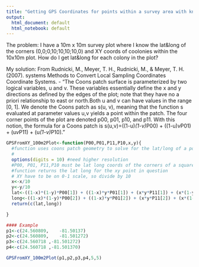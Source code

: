 ```yaml
---
title: "Getting GPS Coordinates for points within a survey area with known corners"
output:
  html_document: default
  html_notebook: default
---
```


The problem: I have a 10m x 10m survey plot where I know the lat&long of the corners (0,0;0,10;10,10;10,0) and XY coords of coolonies within the 10x10m plot. How do I get lat&long for each colony in the plot?

My solution:
From Rudnicki, M., Meyer, T. H., Rudnicki, M., & Meyer, T. H. (2007). systems Methods to Convert Local Sampling Coordinates Coordinate Systems. - "The Coons patch surface is parameterized by two logical variables, u and v. These variables essentially define the x and y directions as defined by the edges of the plot; note that they have no a priori relationship to east or north.Both u and v can have values in the range [0, 1]. We denote the Coons patch as s(u, v), meaning that the function s evaluated at parameter values u,v yields a point within the patch. The four corner points of the plot are denoted p00, p01, p10, and p11. With this notion, the formula for a Coons patch is s(u,v)=((1-u)*(1-v)*P00) + ((1-u)*v*P01) + (u*v*P11) + (u*(1-v)*P10)."

```r
GPSFromXY_100m2Plot<-function(P00,P01,P11,P10,x,y){
  #function uses coons patch geometry to solve for the lat/long of a point on an XY grid where the lat/long of the corners of the XY grid are known. Works for a 10mx10m survey plot.
  #
  options(digits = 10) #need higher resolution
  #P00, P01, P11,P10 must be lat long coords of the corners of a square survey plot
  #function returns the lat long for the xy point in question
  # XY have to be on 0-1 scale, so divide by 10
  x<-x/10
  y<-y/10
  lat<-((1-x)*(1-y)*P00[1]) + ((1-x)*y*P01[1]) + (x*y*P11[1]) + (x*(1-y)*P10[1])
  long<-((1-x)*(1-y)*P00[2]) + ((1-x)*y*P01[2]) + (x*y*P11[2]) + (x*(1-y)*P10[2])
  return(c(lat,long))

}

#### Example
p1<-c(24.560809,	-81.50137)
p2<-c(24.560809,	-81.501272)
p3<-c(24.560718	,-81.501272)
p4<-c(24.560718	,-81.501370)

GPSFromXY_100m2Plot(p1,p2,p3,p4,5,5)
```